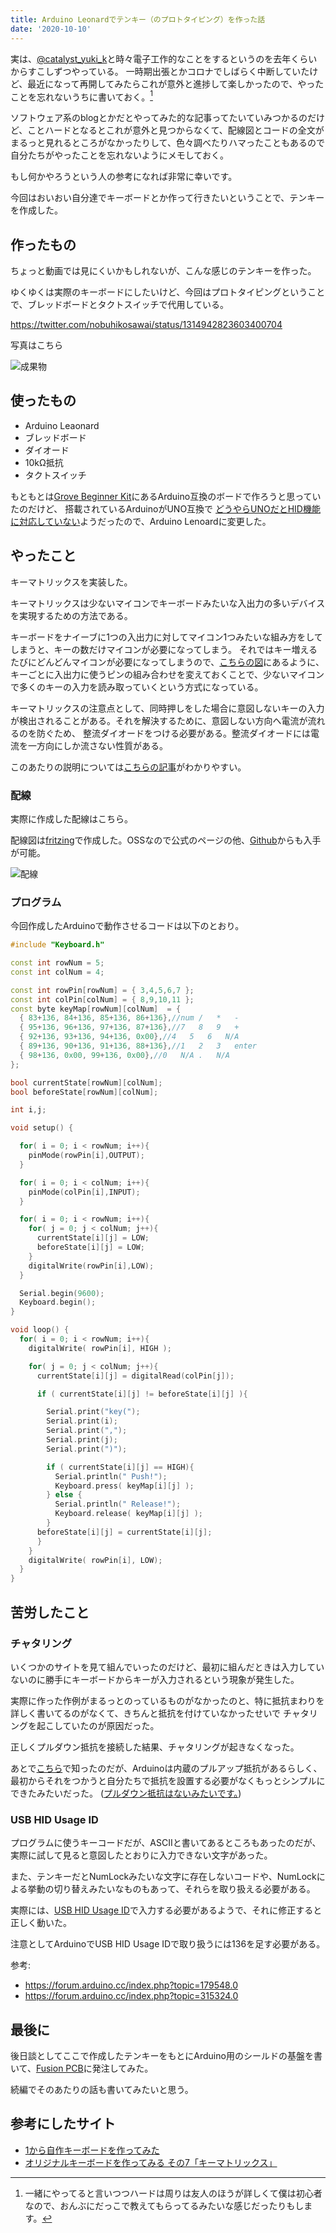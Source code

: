 ```yaml
---
title: Arduino Leonardでテンキー（のプロトタイピング）を作った話
date: '2020-10-10'
---
```


実は、[@catalyst_yuki_k](https://twitter.com/catalyst_yuki_k)と時々電子工作的なことをするというのを去年くらいからすこしずつやっている。
一時期出張とかコロナでしばらく中断していたけど、最近になって再開してみたらこれが意外と進捗して楽しかったので、やったことを忘れないうちに書いておく。[^1]

ソフトウェア系のblogとかだとやってみた的な記事ってたいていみつかるのだけど、ことハードとなるとこれが意外と見つからなくて、配線図とコードの全文が
まるっと見れるところがなかったりして、色々調べたりハマったこともあるので自分たちがやったことを忘れないようにメモしておく。

もし何かやろうという人の参考になれば非常に幸いです。

今回はおいおい自分達でキーボードとか作って行きたいということで、テンキーを作成した。

## 作ったもの

ちょっと動画では見にくいかもしれないが、こんな感じのテンキーを作った。

ゆくゆくは実際のキーボードにしたいけど、今回はプロトタイピングということで、ブレッドボードとタクトスイッチで代用している。

https://twitter.com/nobuhikosawai/status/1314942823603400704

写真はこちら

![成果物](./numeric_keyboard_sample.jpg)

## 使ったもの

- Arduino Leaonard
- ブレッドボード
- ダイオード
- 10kΩ抵抗
- タクトスイッチ

もともとは[Grove Beginner Kit](https://www.switch-science.com/catalog/6361/)にあるArduino互換のボードで作ろうと思っていたのだけど、
搭載されているArduinoがUNO互換で [どうやらUNOだとHID機能に対応していない](https://qiita.com/MergeCells/items/17bdc1c1fb35949195b5#マイコンボードを選ぶ際の注意点)ようだったので、Arduino Lenoardに変更した。

## やったこと

キーマトリックスを実装した。

キーマトリックスは少ないマイコンでキーボードみたいな入出力の多いデバイスを実現するための方法である。

キーボードをナイーブに1つの入出力に対してマイコン1つみたいな組み方をしてしまうと、キーの数だけマイコンが必要になってしまう。
それではキー増えるたびにどんどんマイコンが必要になってしまうので、[こちらの図](https://synapse.kyoto/lib/ResKeypad/page001.html#index1)にあるように、キーごとに入出力に使うピンの組み合わせを変えておくことで、少ないマイコンで多くのキーの入力を読み取っていくという方式になっている。

キーマトリックスの注意点として、同時押しをした場合に意図しないキーの入力が検出されることがある。それを解決するために、意図しない方向へ電流が流れるのを防ぐため、
整流ダイオードをつける必要がある。整流ダイオードには電流を一方向にしか流さない性質がある。

このあたりの説明については[こちらの記事](https://romly.com/archives/2017/10/arduino_key_matrix.html)がわかりやすい。

### 配線

実際に作成した配線はこちら。

配線図は[fritzing](https://fritzing.org)で作成した。OSSなので公式のページの他、[Github](https://github.com/fritzing/fritzing-app)からも入手が可能。

![配線](./fritzing.png)

### プログラム

今回作成したArduinoで動作させるコードは以下のとおり。

```cpp
#include "Keyboard.h"

const int rowNum = 5;
const int colNum = 4;

const int rowPin[rowNum] = { 3,4,5,6,7 };
const int colPin[colNum] = { 8,9,10,11 };
const byte keyMap[rowNum][colNum]  = {
  { 83+136, 84+136, 85+136, 86+136},//num /   *   -
  { 95+136, 96+136, 97+136, 87+136},//7   8   9   +
  { 92+136, 93+136, 94+136, 0x00},//4   5   6   N/A
  { 89+136, 90+136, 91+136, 88+136},//1   2   3   enter
  { 98+136, 0x00, 99+136, 0x00},//0   N/A .   N/A
};

bool currentState[rowNum][colNum];
bool beforeState[rowNum][colNum];

int i,j;

void setup() {

  for( i = 0; i < rowNum; i++){
    pinMode(rowPin[i],OUTPUT);
  }

  for( i = 0; i < colNum; i++){
    pinMode(colPin[i],INPUT);
  }

  for( i = 0; i < rowNum; i++){
    for( j = 0; j < colNum; j++){
      currentState[i][j] = LOW;
      beforeState[i][j] = LOW;
    }
    digitalWrite(rowPin[i],LOW);
  }

  Serial.begin(9600);
  Keyboard.begin();
}

void loop() {
  for( i = 0; i < rowNum; i++){
    digitalWrite( rowPin[i], HIGH );

    for( j = 0; j < colNum; j++){
      currentState[i][j] = digitalRead(colPin[j]);

      if ( currentState[i][j] != beforeState[i][j] ){

        Serial.print("key(");
        Serial.print(i);
        Serial.print(",");
        Serial.print(j);
        Serial.print(")");

        if ( currentState[i][j] == HIGH){
          Serial.println(" Push!");
          Keyboard.press( keyMap[i][j] );
        } else {
          Serial.println(" Release!");
          Keyboard.release( keyMap[i][j] );
        }
      beforeState[i][j] = currentState[i][j];
      }
    }
    digitalWrite( rowPin[i], LOW);
  }
}
```

## 苦労したこと
### チャタリング

いくつかのサイトを見て組んでいったのだけど、最初に組んだときは入力していないのに勝手にキーボードからキーが入力されるという現象が発生した。

実際に作った作例がまるっとのっているものがなかったのと、特に抵抗まわりを詳しく書いてるのがなくて、きちんと抵抗を付けていなかったせいで
チャタリングを起こしていたのが原因だった。

正しくプルダウン抵抗を接続した結果、チャタリングが起きなくなった。

あとで[こちら](http://eucalyn.hatenadiary.jp/entry/original-keyboard-08)で知ったのだが、Arduinoは内蔵のプルアップ抵抗があるらしく、最初からそれをつかうと自分たちで抵抗を設置する必要がなくもっとシンプルにできたみたいだった。
([プルダウン抵抗はないみたいです。](https://github.com/esp8266/Arduino/issues/478))

### USB HID Usage ID

プログラムに使うキーコードだが、ASCIIと書いてあるところもあったのだが、実際に試して見ると意図したとおりに入力できない文字があった。

また、テンキーだとNumLockみたいな文字に存在しないコードや、NumLockによる挙動の切り替えみたいなものもあって、それらを取り扱える必要がある。

実際には、[USB HID Usage ID](https://bsakatu.net/doc/usb-hid-to-scancode)で入力する必要があるようで、それに修正すると正しく動いた。

注意としてArduinoでUSB HID Usage IDで取り扱うには136を足す必要がある。

参考:
- https://forum.arduino.cc/index.php?topic=179548.0
- https://forum.arduino.cc/index.php?topic=315324.0

## 最後に

後日談としてここで作成したテンキーをもとにArduino用のシールドの基盤を書いて、[Fusion PCB](https://www.fusionpcb.jp/fusion_pcb.html)に発注してみた。

続編でそのあたりの話も書いてみたいと思う。

## 参考にしたサイト
- [1から自作キーボードを作ってみた](https://qiita.com/kamaboko123/items/c32ad91434ffc7f4ff8d)
- [オリジナルキーボードを作ってみる その7「キーマトリックス」](http://eucalyn.hatenadiary.jp/entry/original-keyboard-07)


[^1]: 一緒にやってると言いつつハードは周りは友人のほうが詳しくて僕は初心者なので、おんぶにだっこで教えてもらってるみたいな感じだったりもします。
